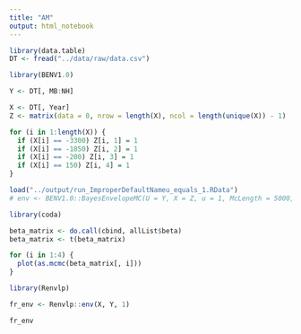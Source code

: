 ```yaml
---
title: "AM"
output: html_notebook
---
```


```r
library(data.table)
DT <- fread("../data/raw/data.csv")
```

```r
library(BENV1.0)
```

```r
Y <- DT[, MB:NH]
```

```r
X <- DT[, Year]
Z <- matrix(data = 0, nrow = length(X), ncol = length(unique(X)) - 1)

for (i in 1:length(X)) {
  if (X[i] == -3300) Z[i, 1] = 1
  if (X[i] == -1850) Z[i, 2] = 1
  if (X[i] == -200) Z[i, 3] = 1
  if (X[i] == 150) Z[i, 4] = 1
}
```

```r
load("../output/run_ImproperDefaultNameu_equals_1.RData")
# env <- BENV1.0::BayesEnvelopeMC(U = Y, X = Z, u = 1, McLength = 5000, backupMc = TRUE)
```



```r
library(coda)
```

```r
beta_matrix <- do.call(cbind, allList$beta)
beta_matrix <- t(beta_matrix)
```


```r
for (i in 1:4) {
  plot(as.mcmc(beta_matrix[, i]))
}
```
```r
library(Renvlp)
```

```r
fr_env <- Renvlp::env(X, Y, 1)
```
```r
fr_env
```



